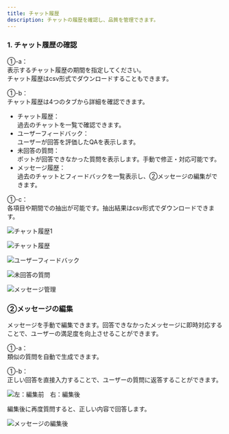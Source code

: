 ```yaml
---
title: チャット履歴
description: チャットの履歴を確認し、品質を管理できます。
---
```


### 1. チャット履歴の確認

①-a：\
表示するチャット履歴の期間を指定してください。\
チャット履歴はcsv形式でダウンロードすることもできます。

①-b：\
チャット履歴は4つのタブから詳細を確認できます。

* チャット履歴：\
  過去のチャットを一覧で確認できます。
* ユーザーフィードバック：\
  ユーザーが回答を評価したQAを表示します。
* 未回答の質問：\
  ボットが回答できなかった質問を表示します。手動で修正・対応可能です。
* メッセージ履歴：\
  過去のチャットとフィードバックを一覧表示し、②メッセージの編集ができます。

①-c：\
各項目や期間での抽出が可能です。抽出結果はcsv形式でダウンロードできます。

![チャット履歴1](../../../.gitbook/assets/チャット履歴1.png)

![チャット履歴](../../../.gitbook/assets/image%20(56).png)

![ユーザーフィードバック](../../../.gitbook/assets/image%20(57).png)

![未回答の質問](../../../.gitbook/assets/chat-history-4.png)

![メッセージ管理](../../../.gitbook/assets/image%20(58).png)

### ②メッセージの編集

メッセージを手動で編集できます。回答できなかったメッセージに即時対応することで、ユーザーの満足度を向上させることができます。

①-a：\
類似の質問を自動で生成できます。

①-b：\
正しい回答を直接入力することで、ユーザーの質問に返答することができます。

![左：編集前　右：編集後](../../../.gitbook/assets/chat-history-5.png)

編集後に再度質問すると、正しい内容で回答します。

![メッセージの編集後](../../../.gitbook/assets/chat-history-6.png)
